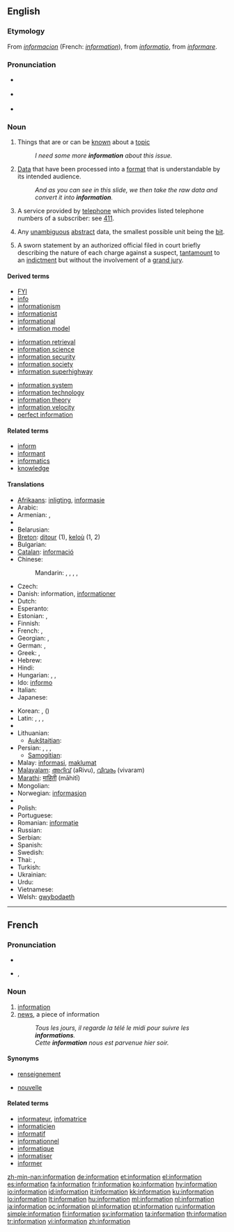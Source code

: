 {{wikipedia|dab=Information (disambiguation)|information}}
{{also|Information}}
==English==

{{rank|force|character|taking|466|information|seem|book|story}}

===Etymology===
From {{etyl|fro}} ''[[informacion]]'' (French: ''[[#French|information]]''), from {{etyl|la}} ''[[informatio]]'', from ''[[informare]]''.

===Pronunciation===
* {{a|RP}} {{IPA|/ˌɪnfəˈmeɪʃən/}}
* {{a|GenAm}} {{IPA|/ˌɪnfəɹˈmeɪʃən/}}
* {{audio|en-us-information.ogg|Audio (US)}}
*: {{rhymes|eɪʃǝn}}

===Noun===
{{wikipedia}}
{{en-noun|-|s}}

# {{uncountable}} Things that are or can be [[know]]n about a [[topic]]
#: ''I need some more '''information''' about this issue.''
# {{uncountable}} [[data|Data]] that have been processed into a [[format]] that is understandable by its intended audience.
#: ''And as you can see in this slide, we then take the raw data and convert it into '''information'''.'' <!-- is this sense ever used by people who aren't giving PowerPoint presentations?  -->
# {{uncountable}} A service provided by [[telephone]] which provides listed telephone numbers of a subscriber: see [[411]].
# {{information theory}} Any [[unambiguous]] [[abstract]] data, the smallest possible unit being the [[bit#Etymology 3|bit]].
# {{countable|US|legal}} A sworn statement by an authorized official filed in court briefly describing the nature of each charge against a suspect, [[tantamount]] to an [[indictment]] but without the involvement of a [[grand jury]].

====Derived terms====
{{rel-top3}}
* [[FYI]]
* [[info]]
* [[informationism]]
* [[informationist]]
* [[informational]]
* [[information model]]
{{rel-mid3}}
* [[information retrieval]]
* [[information science]]
* [[information security]]
* [[information society]]
* [[information superhighway]]
{{rel-mid3}}
* [[information system]]
* [[information technology]]
* [[information theory]]
* [[information velocity]]
* [[perfect information]]
{{rel-bottom}}

{{lookfrom|information}}

====Related terms====
* [[inform]]
* [[informant]]
* [[informatics]]
* [[knowledge]]

====Translations====
{{trans-top}}
* [[Afrikaans]]: [[inligting]], [[informasie]]
* Arabic: {{t|ar|معلومات|f|p|tr=ma3lumaat|sc=Arab}}
* Armenian: {{t-|hy|տեղեկատվություն|tr=teġekatvut'yun}}, {{t|hy|տեղեկություն|tr=teġekut'yun}}
* {{trreq|Basque}}
* Belarusian: {{t|be|інфармацыя|f|tr=infarmácyja|sc=Cyrl}}
* [[Breton]]: [[ditour]] {{m}} (1), [[keloù]] {{m}} (1, 2)
* Bulgarian: {{t|bg|информация|f|tr=informácija|sc=Cyrl}}
* [[Catalan]]: [[informació]] {{f}}
* Chinese:
*: Mandarin: {{t|zh|信息|tr=xìnxī|sc=Hani}},  {{t|zh|資訊|sc=Hani}},  {{t|zh|资讯|tr=zīxùn|sc=Hani}},  {{t|zh|情報|sc=Hani}},  {{t|zh|情报|tr=qíngbào|sc=Hani}}
* Czech: {{t+|cs|informace|f}}
* Danish: information, [[informationer]]
* Dutch: {{t+|nl|informatie|f}}
* Esperanto: {{t-|eo|informo|xs=Esperanto}}
* Estonian: {{t-|et|informatsioon}}, {{t-|et|teave}}
* Finnish: {{t+|fi|informaatio}}
* French: {{t|fr|renseignement|m}},  {{t|fr|informations|f|p}}
* Georgian: {{t|ka|ცნობება|tr=tsnobeba|sc=Geor}},  {{t|ka|შეტყობინება|tr=šetq῾obineba|sc=Geor}}
* German: {{t|de|Information|f}},  {{t|de|Auskunft|f}}
* Greek: {{t|el|πληροφορία|f|tr=plērophoría|sc=Grek}},  {{t|el|πληροφορίες|f|p|tr=plērophoríes|sc=Grek}}
* Hebrew: {{t+|he|מידע|מֵידָע|tr=meidá}}
* Hindi: {{t|hi|जानकारी|f|tr=jānkārī|sc=Deva}}
* Hungarian: {{t|hu|felvilágosítás}},  {{t|hu|tájékoztatás}},  {{t|hu|információ}}
* Ido: [[informo]]
* Italian: {{t+|it|informazione|f}}
* Japanese: {{t|ja|情報|tr=じょうほう, jōhō|sc=Jpan}}
{{trans-mid}}
* Korean: {{t|ko|안내|tr=annae|sc=Kore}},  {{t|ko|정보|tr=jeongbo|sc=Kore}} ({{t|ko|情報|sc=Kore}})
* Latin: {{t+|la|nuntius|m|alt=nūntius}}, {{t-|la|scientia|f}}, {{t-|la|doctrina|f}}, {{t-|la|indicium|n}}
* {{trreq|Latvian}}
* Lithuanian:
** [[Aukštaitian]]: {{t+|lt|informacija|f|xs=Lithuanian}}
* Persian: {{t+|fa|اطلاعات|xs=Persian}}, {{t|fa|آگاهی|xs=Persian}},  {{t+|fa|اخبار|xs=Persian}},  {{t|fa|استحضار|xs=Persian}}
** [[Samogitian]]: {{tø|bat-smg|infuormacėjė|f|xs=Samogitian}}
* Malay: [[informasi]], [[maklumat]]
* [[Malayalam]]: [[അറിവ്]] (aRivu), [[വിവരം]] (vivaram)
* [[Marathi]]: [[माहिती]] (māhitī)
* Mongolian: {{t|mn|ѳгѳгдѳл|tr=ögögdöl|sc=Cyrl}}
* Norwegian: [[informasjon]] {{m}}
* {{trreq|Old English}}
* Polish: {{t+|pl|informacja|f}}
* Portuguese: {{t+|pt|informação|f}}
* Romanian: [[informaţie]] {{f}}
* Russian: {{t|ru|информация|f|tr=informácija|sc=Cyrl}}
* Serbian: {{t-|sr|informacija|f}}
* Spanish: {{t+|es|información|f}}
* Swedish: {{t+|sv|information|c}}
* Thai: {{t|th|ข่าว|tr=kàao|sc=Thai}},  {{t|th|ข้อมูล|tr=kôr moon|sc=Thai}}
* Turkish: {{t+|tr|bilgi}}
* Ukrainian: {{t|uk|інформація|f|tr=informácija|sc=Cyrl}}
* Urdu: {{t|ur|جانکاری|f|tr=jānkārī|sc=ur-Arab}}
* Vietnamese: {{t|vi|thông tin}}
* Welsh: [[gwybodaeth]] {{f}}
{{trans-bottom}}

----

==French==

===Pronunciation===
* {{audio|Fr-information.ogg|audio}}
* {{IPA|/ɛ̃.fɔʁ.ma.sjɔ̃/|lang=fr}}, {{SAMPA|/E~.fOR.ma.sjO~/}}

===Noun===
{{fr-noun|f}}

# [[#English|information]]
# [[news]], a piece of information
#: ''Tous les jours, il regarde la télé le midi pour suivre les '''informations'''.''
#: ''Cette '''information''' nous est parvenue hier soir.''

====Synonyms====
* {{sense|information}} [[renseignement]]
* {{sense|a piece of information}} [[nouvelle]]

====Related terms====
* [[informateur]], [[infomatrice]]
* [[informaticien]]
* [[informatif]]
* [[informationnel]]
* [[informatique]]
* [[informatiser]]
* [[informer]]

[[zh-min-nan:information]]
[[de:information]]
[[et:information]]
[[el:information]]
[[es:information]]
[[fa:information]]
[[fr:information]]
[[ko:information]]
[[hy:information]]
[[io:information]]
[[id:information]]
[[it:information]]
[[kk:information]]
[[ku:information]]
[[lo:information]]
[[lt:information]]
[[hu:information]]
[[ml:information]]
[[nl:information]]
[[ja:information]]
[[oc:information]]
[[pl:information]]
[[pt:information]]
[[ru:information]]
[[simple:information]]
[[fi:information]]
[[sv:information]]
[[ta:information]]
[[th:information]]
[[tr:information]]
[[vi:information]]
[[zh:information]]